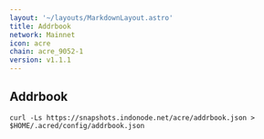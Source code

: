 ```yaml
---
layout: '~/layouts/MarkdownLayout.astro'
title: Addrbook
network: Mainnet
icon: acre
chain: acre_9052-1
version: v1.1.1 
---
```

## Addrbook

```
curl -Ls https://snapshots.indonode.net/acre/addrbook.json > $HOME/.acred/config/addrbook.json
```